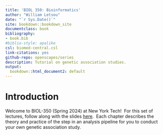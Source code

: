 ```yaml
--- 
title: 'BIOL 350: Bioinformatics'
author: "William Letsou"
date: "`r Sys.Date()`"
site: bookdown::bookdown_site
documentclass: book
bibliography:
- book.bib
#biblio-style: apalike
csl: biomed-central.csl
link-citations: yes
github-repo: openscapes/series
description: Tutorial on genetic association studies.
output:
  bookdown::html_document2: default
---
```


# Introduction {#intro}

Welcome to BIOL-350 (Spring 2024) at New York Tech!&nbsp; For this set of lectures, follow along with the slides [here](https://wletsou.github.io/BIOL-350/Biol%20350%20slides.pdf).&nbsp; Each chapter describes the theory and practice of the step in an analysis pipeline for you to conduct your own genetic association study.



